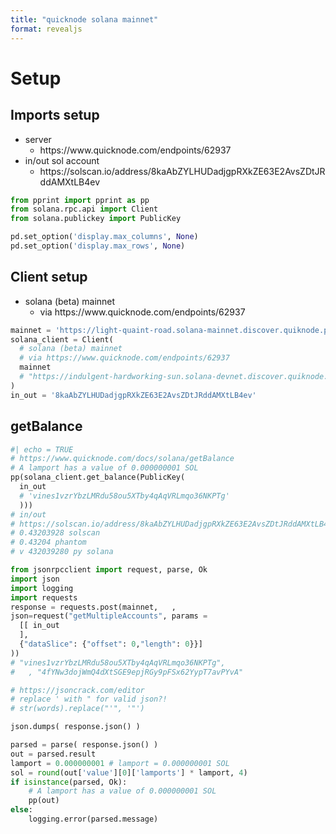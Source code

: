 ```yaml
---
title: "quicknode solana mainnet"
format: revealjs
---
```


# Setup

## Imports setup
- server
  - https://www.quicknode.com/endpoints/62937
- in/out sol account
  - https://solscan.io/address/8kaAbZYLHUDadjgpRXkZE63E2AvsZDtJRddAMXtLB4ev

```python
from pprint import pprint as pp
from solana.rpc.api import Client
from solana.publickey import PublicKey

pd.set_option('display.max_columns', None)
pd.set_option('display.max_rows', None)

```


## Client setup
- solana (beta) mainnet
  - via https://www.quicknode.com/endpoints/62937

```python
mainnet = 'https://light-quaint-road.solana-mainnet.discover.quiknode.pro/8dc4834a2a82f2c106d25f3619d0299371c5cc1e/'
solana_client = Client(
  # solana (beta) mainnet
  # via https://www.quicknode.com/endpoints/62937
  mainnet
  # "https://indulgent-hardworking-sun.solana-devnet.discover.quiknode.pro/"
)
in_out = '8kaAbZYLHUDadjgpRXkZE63E2AvsZDtJRddAMXtLB4ev'
```

## getBalance

```python
#| echo = TRUE
# https://www.quicknode.com/docs/solana/getBalance
# A lamport has a value of 0.000000001 SOL
pp(solana_client.get_balance(PublicKey(
  in_out
  # 'vines1vzrYbzLMRdu58ou5XTby4qAqVRLmqo36NKPTg'
  )))
# in/out
# https://solscan.io/address/8kaAbZYLHUDadjgpRXkZE63E2AvsZDtJRddAMXtLB4ev
# 0.43203928 solscan
# 0.43204 phantom
# v 432039280 py solana
```


```python
from jsonrpcclient import request, parse, Ok
import json
import logging
import requests
response = requests.post(mainnet,   , 
json=request("getMultipleAccounts", params = 
  [[ in_out 
  ],
  {"dataSlice": {"offset": 0,"length": 0}}]
))
# "vines1vzrYbzLMRdu58ou5XTby4qAqVRLmqo36NKPTg",
#   , "4fYNw3dojWmQ4dXtSGE9epjRGy9pFSx62YypT7avPYvA"

# https://jsoncrack.com/editor
# replace ' with " for valid json?!
# str(words).replace("'", '"')

json.dumps( response.json() )

parsed = parse( response.json() )
out = parsed.result
lamport = 0.000000001 # lamport = 0.000000001 SOL
sol = round(out['value'][0]['lamports'] * lamport, 4)
if isinstance(parsed, Ok):
    # A lamport has a value of 0.000000001 SOL
    pp(out)
else:
    logging.error(parsed.message)
    
```

